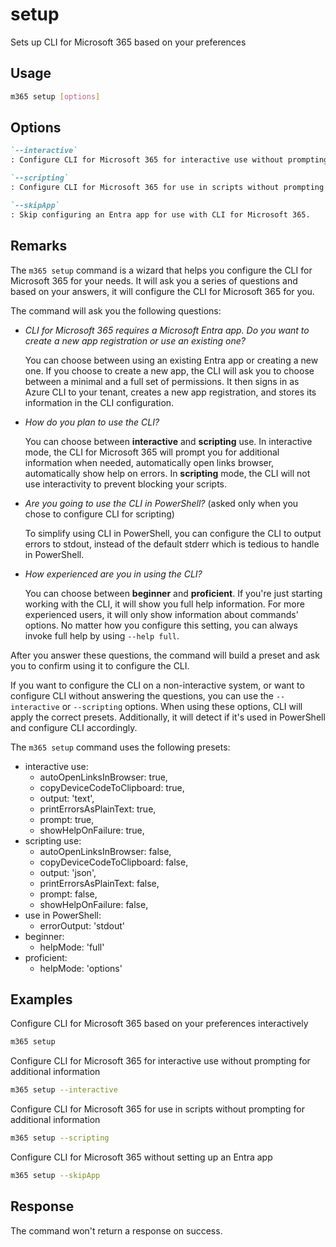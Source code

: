 
# setup

Sets up CLI for Microsoft 365 based on your preferences

## Usage

```sh
m365 setup [options]
```

## Options

```md definition-list
`--interactive`
: Configure CLI for Microsoft 365 for interactive use without prompting for additional information.

`--scripting`
: Configure CLI for Microsoft 365 for use in scripts without prompting for additional information.

`--skipApp`
: Skip configuring an Entra app for use with CLI for Microsoft 365.
```

<Global />

## Remarks

The `m365 setup` command is a wizard that helps you configure the CLI for Microsoft 365 for your needs. It will ask you a series of questions and based on your answers, it will configure the CLI for Microsoft 365 for you.

The command will ask you the following questions:

- _CLI for Microsoft 365 requires a Microsoft Entra app. Do you want to create a new app registration or use an existing one?_

  You can choose between using an existing Entra app or creating a new one. If you choose to create a new app, the CLI will ask you to choose between a minimal and a full set of permissions. It then signs in as Azure CLI to your tenant, creates a new app registration, and stores its information in the CLI configuration.

- _How do you plan to use the CLI?_

  You can choose between **interactive** and **scripting** use. In interactive mode, the CLI for Microsoft 365 will prompt you for additional information when needed, automatically open links browser, automatically show help on errors. In **scripting** mode, the CLI will not use interactivity to prevent blocking your scripts.

- _Are you going to use the CLI in PowerShell?_ (asked only when you chose to configure CLI for scripting)

  To simplify using CLI in PowerShell, you can configure the CLI to output errors to stdout, instead of the default stderr which is tedious to handle in PowerShell.

- _How experienced are you in using the CLI?_

  You can choose between **beginner** and **proficient**. If you're just starting working with the CLI, it will show you full help information. For more experienced users, it will only show information about commands' options. No matter how you configure this setting, you can always invoke full help by using `--help full`.

After you answer these questions, the command will build a preset and ask you to confirm using it to configure the CLI.

If you want to configure the CLI on a non-interactive system, or want to configure CLI without answering the questions, you can use the `--interactive` or `--scripting` options. When using these options, CLI will apply the correct presets. Additionally, it will detect if it's used in PowerShell and configure CLI accordingly.

The `m365 setup` command uses the following presets:

- interactive use:
  - autoOpenLinksInBrowser: true,
  - copyDeviceCodeToClipboard: true,
  - output: 'text',
  - printErrorsAsPlainText: true,
  - prompt: true,
  - showHelpOnFailure: true,
- scripting use:
  - autoOpenLinksInBrowser: false,
  - copyDeviceCodeToClipboard: false,
  - output: 'json',
  - printErrorsAsPlainText: false,
  - prompt: false,
  - showHelpOnFailure: false,
- use in PowerShell:
  - errorOutput: 'stdout'
- beginner:
  - helpMode: 'full'
- proficient:
  - helpMode: 'options'

## Examples

Configure CLI for Microsoft 365 based on your preferences interactively

```sh
m365 setup
```

Configure CLI for Microsoft 365 for interactive use without prompting for additional information

```sh
m365 setup --interactive
```

Configure CLI for Microsoft 365 for use in scripts without prompting for additional information

```sh
m365 setup --scripting
```

Configure CLI for Microsoft 365 without setting up an Entra app

```sh
m365 setup --skipApp
```

## Response

The command won't return a response on success.
